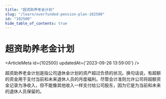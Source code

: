 ```yaml
---
title: "超资助养老金计划"
slug: "/learn/overfunded-pension-plan-102500"
id: "102500"
hide_table_of_contents: true
---
```



# 超资助养老金计划

<ArticleMeta id={102500} updatedAt={'2023-09-26 13:59:00'} />
<div className='border-solid border-b border-t-0 my-4 border-[var(--ifm-color-gray-300)]' />

超资助养老金计划是指公司退休金计划的资产超过负债的状况。换句话说，有超额的资金用于支付当前和未来退休人员的月度福利。尽管会计准则允许公司将超额资金记录为净收入，但不能像其他收入一样支付给公司股东，因为它是为当前和未来的退休人员保留的。
